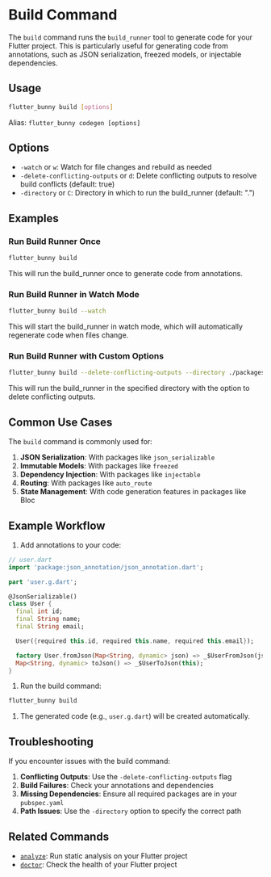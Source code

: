 # Build Command

The `build` command runs the `build_runner` tool to generate code for your Flutter project. This is particularly useful for generating code from annotations, such as JSON serialization, freezed models, or injectable dependencies.

## Usage

```bash
flutter_bunny build [options]

```

Alias: `flutter_bunny codegen [options]`

## Options

- `-watch` or `w`: Watch for file changes and rebuild as needed
- `-delete-conflicting-outputs` or `d`: Delete conflicting outputs to resolve build conflicts (default: true)
- `-directory` or `C`: Directory in which to run the build_runner (default: ".")

## Examples

### Run Build Runner Once

```bash
flutter_bunny build

```

This will run the build_runner once to generate code from annotations.

### Run Build Runner in Watch Mode

```bash
flutter_bunny build --watch

```

This will start the build_runner in watch mode, which will automatically regenerate code when files change.

### Run Build Runner with Custom Options

```bash
flutter_bunny build --delete-conflicting-outputs --directory ./packages/my_package

```

This will run the build_runner in the specified directory with the option to delete conflicting outputs.

## Common Use Cases

The `build` command is commonly used for:

1. **JSON Serialization**: With packages like `json_serializable`
2. **Immutable Models**: With packages like `freezed`
3. **Dependency Injection**: With packages like `injectable`
4. **Routing**: With packages like `auto_route`
5. **State Management**: With code generation features in packages like Bloc

## Example Workflow

1. Add annotations to your code:

```dart
// user.dart
import 'package:json_annotation/json_annotation.dart';

part 'user.g.dart';

@JsonSerializable()
class User {
  final int id;
  final String name;
  final String email;

  User({required this.id, required this.name, required this.email});

  factory User.fromJson(Map<String, dynamic> json) => _$UserFromJson(json);
  Map<String, dynamic> toJson() => _$UserToJson(this);
}

```

1. Run the build command:

```bash
flutter_bunny build

```

1. The generated code (e.g., `user.g.dart`) will be created automatically.

## Troubleshooting

If you encounter issues with the build command:

1. **Conflicting Outputs**: Use the `-delete-conflicting-outputs` flag
2. **Build Failures**: Check your annotations and dependencies
3. **Missing Dependencies**: Ensure all required packages are in your `pubspec.yaml`
4. **Path Issues**: Use the `-directory` option to specify the correct path

## Related Commands

- [`analyze`](https://claude.ai/chat/analyze.md): Run static analysis on your Flutter project
- [`doctor`](https://claude.ai/chat/doctor.md): Check the health of your Flutter project